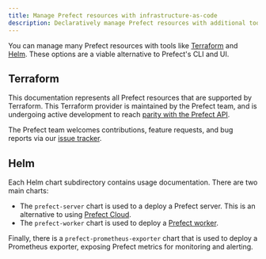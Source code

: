 ```yaml
---
title: Manage Prefect resources with infrastructure-as-code
description: Declaratively manage Prefect resources with additional tools
---
```


You can manage many Prefect resources with tools like
[Terraform](https://www.terraform.io/) and [Helm](https://helm.sh/).  These
options are a viable alternative to Prefect's CLI and UI.

## Terraform


<TF name="resources" href={home.tf} />

This documentation represents all Prefect resources that are supported by Terraform.
This Terraform provider is maintained by the Prefect team, and is undergoing active development
to reach [parity with the Prefect API](https://github.com/PrefectHQ/terraform-provider-prefect/milestone/1).

The Prefect team welcomes contributions, feature requests, and bug reports
via our [issue tracker](https://github.com/PrefectHQ/terraform-provider-prefect/issues).

## Helm


<HELM name="resources" href={home.helm} />

Each Helm chart subdirectory contains usage documentation. There are two main charts:

- The `prefect-server` chart is used to a deploy a Prefect server. This is an alternative to using
  [Prefect Cloud](https://app.prefect.cloud/).
- The `prefect-worker` chart is used to deploy a [Prefect worker](/v3/deploy/infrastructure-concepts/workers).

Finally, there is a `prefect-prometheus-exporter` chart that is used to deploy a Prometheus exporter,
exposing Prefect metrics for monitoring and alerting.